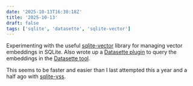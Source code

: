 ```yaml
---
date: '2025-10-13T16:30:18Z'
title: '2025-10-13'
draft: false
tags: ['sqlite', 'datasette', 'sqlite-vector']
---
```


Experimenting with the useful [sqlite-vector](https://github.com/sqliteai/sqlite-vector) library for managing vector embeddings in SQLite.
Also wrote up a [Datasette plugin](https://docs.datasette.io/en/stable/writing_plugins.html) to query the embeddings in the [Datasette tool](https://docs.datasette.io/en/stable/).

This seems to be faster and easier than I last attempted this a year and a half ago with [sqlite-vss](/til/sqlite/sqlite-vss).
